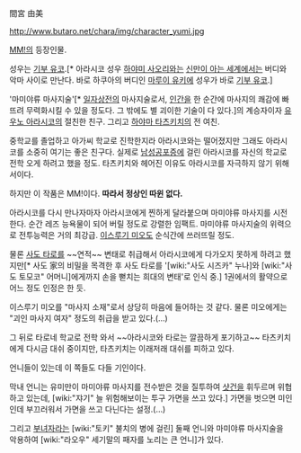 間宮 由美

http://www.butaro.net/chara/img/character_yumi.jpg

[[MM!]]의 등장인물.

성우는 [[기부 유코]].[* 아라시코 성우 [[하야미 사오리]]와는 [[신만이 아는 세계]]에서는 버디와 악마 사이로 만난다. 바로 하쿠아의 버디인 [[마루이 유키에]] 성우가 바로 [[기부 유코]].]

'마미야류 마사지술'[* [[일자상전]]의 마사지술로서, [[인간]]을 한 순간에 마사지의 쾌감에 빠뜨려 무력화시킬 수 있을 정도다. 그 밖에도 별 괴이한 기술이 다 있다.]의 계승자이자 [[유우노 아라시코]]의 절친한 친구.
그리고 [[하야마 타츠키치]]의 전 여친. 

중학교를 졸업하고 아가씨 학교로 진학한지라 아라시코와는 떨어졌지만 그래도 아라시코를 소중히 여기는 좋은 친구다. 실제로 [[남성공포증]]에 걸린 아라시코를 자신의 학교로 전학 오게 하려고 했을 정도. 타츠키치와 헤어진 이유도 아라시코를 자극하지 않기 위해서이다.

하지만 이 작품은 MM!이다. '''따라서 정상인 따윈 없다.'''

아라시코를 다시 만나자마자 아라시코에게 찐하게 달라붙으며 마미야류 마사지를 시전한다. 순간 레즈 능욕물이 되어 버릴 정도로 강렬한 임팩트. 마미야류 마사지술의 위력으로 전투능력은 거의 최강급. [[이스루기 미오]]도 순식간에 쓰러뜨릴 정도. 

물론 [[사도 타로]]를 ~~연적~~ 변태로 취급해서 아라시코에게 다가오지 못하게 하려고 했지만[* 사도 家의 비밀을 목격한 후 사도 타로를 '[wiki:"사도 시즈카" 누나]와 [wiki:"사도 토모코" 어머니]에게까지 손을 뻗치는 희대의 변태'로 인식 중.] 1권에서의 활약으로 어느 정도 인정은 한 듯.

이스루기 미오를 "마사지 소재"로서 상당히 마음에 들어하는 것 같다. 물론 미오에게는 "괴인 마사지 여자" 정도의 취급을 받고 있다.(…)

그 뒤로 타로네 학교로 전학 와서 ~~아라시코와 타로는 깔끔하게 포기하고~~ 타츠키치에게 다시금 대쉬 중이지만, 타츠키치는 이래저래 대쉬를 피하고 있다.

언니들이 있는데 이 쪽들도 다들 기인이다.

막내 언니는 유미만이 마미야류 마사지를 전수받은 것을 질투하여 [[샷건]]을 휘두르며 위협하고 있는데, [wiki:"쟈기" 늘 위험해보이는 투구 가면을 쓰고 있다.] 가면을 벗으면 미인인데 부끄러워서 가면을 쓰고 다닌다는 설정.(…)

그리고 [[부녀자]]라는 [wiki:"토키" 불치의 병에 걸린] 둘째 언니와 마미야류 마사지술을 악용하여 [wiki:"라오우" 세기말의 패자를 노리는 큰 언니]가 있다.
